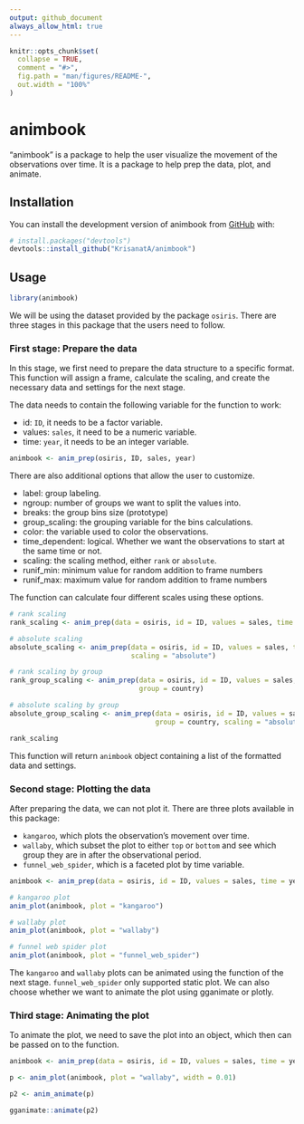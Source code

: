 ```yaml
---
output: github_document
always_allow_html: true
---
```


<!-- README.md is generated from README.Rmd. Please edit that file -->

```r
knitr::opts_chunk$set(
  collapse = TRUE,
  comment = "#>",
  fig.path = "man/figures/README-",
  out.width = "100%"
)
```

# animbook

<!-- badges: start -->
<!-- badges: end -->

"animbook" is a package to help the user visualize the movement of the observations over time. It is a package to help prep the data, plot, and animate.


## Installation

You can install the development version of animbook from [GitHub](https://github.com/KrisanatA/animbook) with:

``` r
# install.packages("devtools")
devtools::install_github("KrisanatA/animbook")
```

## Usage

```r
library(animbook)
```

We will be using the dataset provided by the package `osiris`. There are three stages in this package that the users need to follow.


### First stage: Prepare the data

In this stage, we first need to prepare the data structure to a specific format. This function will assign a frame, calculate the scaling, and create the necessary data and settings for the next stage.

The data needs to contain the following variable for the function to work:

- id: `ID`, it needs to be a factor variable.
- values: `sales`, it need to be a numeric variable.
- time: `year`, it needs to be an integer variable.

```r
animbook <- anim_prep(osiris, ID, sales, year)
```

There are also additional options that allow the user to customize.

- label: group labeling.
- ngroup: number of groups we want to split the values into.
- breaks: the group bins size (prototype)
- group_scaling: the grouping variable for the bins calculations.
- color: the variable used to color the observations.
- time_dependent: logical. Whether we want the observations to start at the same time or not.
- scaling: the scaling method, either `rank` or `absolute`.
- runif_min: minimum value for random addition to frame numbers
- runif_max: maximum value for random addition to frame numbers

The function can calculate four different scales using these options.

```r
# rank scaling
rank_scaling <- anim_prep(data = osiris, id = ID, values = sales, time = year)

# absolute scaling
absolute_scaling <- anim_prep(data = osiris, id = ID, values = sales, time = year,
                              scaling = "absolute")

# rank scaling by group
rank_group_scaling <- anim_prep(data = osiris, id = ID, values = sales, time = year, 
                                group = country)

# absolute scaling by group
absolute_group_scaling <- anim_prep(data = osiris, id = ID, values = sales, time = year,
                                    group = country, scaling = "absolute")

rank_scaling
```

This function will return `animbook` object containing a list of the formatted data and settings.


### Second stage: Plotting the data

After preparing the data, we can not plot it. There are three plots available in this package:

- `kangaroo`, which plots the observation's movement over time.
- `wallaby`, which subset the plot to either `top` or `bottom` and see which group they are in after the observational period.
- `funnel_web_spider`, which is a faceted plot by time variable.

```r
animbook <- anim_prep(data = osiris, id = ID, values = sales, time = year, color = japan)

# kangaroo plot
anim_plot(animbook, plot = "kangaroo")

# wallaby plot
anim_plot(animbook, plot = "wallaby")

# funnel web spider plot
anim_plot(animbook, plot = "funnel_web_spider")
```

The `kangaroo` and `wallaby` plots can be animated using the function of the next stage. `funnel_web_spider` only supported static plot. We can also choose whether we want to animate the plot using gganimate or plotly.


### Third stage: Animating the plot

To animate the plot, we need to save the plot into an object, which then can be passed on to the function.

```r
animbook <- anim_prep(data = osiris, id = ID, values = sales, time = year, color = japan)

p <- anim_plot(animbook, plot = "wallaby", width = 0.01)

p2 <- anim_animate(p)

gganimate::animate(p2)
```








